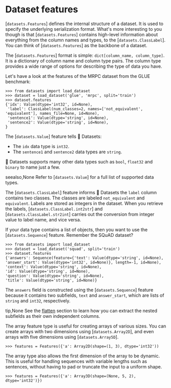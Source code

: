 # Dataset features

[`datasets.Features`] defines the internal structure of a dataset. It is used to specify the underlying serialization format. What's more interesting to you though is that [`datasets.Features`] contains high-level information about everything from the column names and types, to the [`datasets.ClassLabel`]. You can think of [`datasets.Features`] as the backbone of a dataset.

The [`datasets.Features`] format is simple: `dict[column_name, column_type]`. It is a dictionary of column name and column type pairs. The column type provides a wide range of options for describing the type of data you have.

Let's have a look at the features of the MRPC dataset from the GLUE benchmark:

```
>>> from datasets import load_dataset
>>> dataset = load_dataset('glue', 'mrpc', split='train')
>>> dataset.features
{'idx': Value(dtype='int32', id=None),
 'label': ClassLabel(num_classes=2, names=['not_equivalent', 'equivalent'], names_file=None, id=None),
 'sentence1': Value(dtype='string', id=None),
 'sentence2': Value(dtype='string', id=None),
}
```

The [`datasets.Value`] feature tells 🤗 Datasets:

- The `idx` data type is `int32`.
- The `sentence1` and `sentence2` data types are `string`.

🤗 Datasets supports many other data types such as `bool`, `float32` and `binary` to name just a few.

seealso,None
Refer to [`datasets.Value`] for a full list of supported data types.

The [`datasets.ClassLabel`] feature informs 🤗 Datasets the `label` column contains two classes. The classes are labeled `not_equivalent` and `equivalent`. Labels are stored as integers in the dataset. When you retrieve the labels, [`datasets.ClassLabel.int2str`] and [`datasets.ClassLabel.str2int`] carries out the conversion from integer value to label name, and vice versa.

If your data type contains a list of objects, then you want to use the [`datasets.Sequence`] feature. Remember the SQuAD dataset?

```
>>> from datasets import load_dataset
>>> dataset = load_dataset('squad', split='train')
>>> dataset.features
{'answers': Sequence(feature={'text': Value(dtype='string', id=None), 'answer_start': Value(dtype='int32', id=None)}, length=-1, id=None),
'context': Value(dtype='string', id=None),
'id': Value(dtype='string', id=None),
'question': Value(dtype='string', id=None),
'title': Value(dtype='string', id=None)}
```

The `answers` field is constructed using the [`datasets.Sequence`] feature because it contains two subfields, `text` and `answer_start`, which are lists of `string` and `int32`, respectively.

tip,None
See the [flatten](#flatten) section to learn how you can extract the nested subfields as their own independent columns.

The array feature type is useful for creating arrays of various sizes. You can create arrays with two dimensions using [`datasets.Array2D`], and even arrays with five dimensions using [`datasets.Array5D`]. 

```
>>> features = Features({'a': Array2D(shape=(1, 3), dtype='int32'))
```

The array type also allows the first dimension of the array to be dynamic. This is useful for handling sequences with variable lengths such as sentences, without having to pad or truncate the input to a uniform shape.

```
>>> features = Features({'a': Array3D(shape=(None, 5, 2), dtype='int32')})
```
